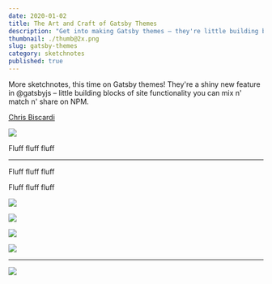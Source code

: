 ```yaml
---
date: 2020-01-02
title: The Art and Craft of Gatsby Themes
description: "Get into making Gatsby themes – they're little building blocks of functionality you can mix n' match n' share on NPM."
thumbnail: ./thumb@2x.png
slug: gatsby-themes
category: sketchnotes
published: true
---
```




<SketchesContainer>

More sketchnotes, this time on Gatsby themes!
They're a shiny new feature in @gatsbyjs – little building blocks of site functionality you can mix n' match n' share on NPM.

[Chris Biscardi](https://twitter.com/chrisbiscardi)

![](https://og-image-egghead-course.now.sh/composable-gatsby-themes)


Fluff fluff fluff

<hr />

Fluff fluff fluff

Fluff fluff fluff

![](./GatsbyThemes_1.png)

![](./GatsbyThemes_2.png)

![](./GatsbyThemes_3.png)

![](./GatsbyThemes_4.png)

---

<FullSketchnote coursename="Composing Gatsby Themes" courselink="http://bit.ly/gatsbyt">

![](./GatsbyThemes--thumbnail.png)

</FullSketchnote>

</SketchesContainer>